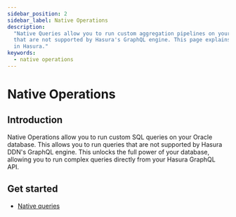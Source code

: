 ```yaml
---
sidebar_position: 2
sidebar_label: Native Operations
description:
  "Native Queries allow you to run custom aggregation pipelines on your Oracle instance. This allows you to run queries
  that are not supported by Hasura's GraphQL engine. This page explains how to configure various types of Native Queries
  in Hasura."
keywords:
  - native operations
---
```


# Native Operations

## Introduction

Native Operations allow you to run custom SQL queries on your Oracle database. This allows you to run queries that are
not supported by Hasura DDN's GraphQL engine. This unlocks the full power of your database, allowing you to run complex
queries directly from your Hasura GraphQL API.

## Get started

- [Native queries](/reference/connectors/oracle/native-operations/native-queries.mdx)
